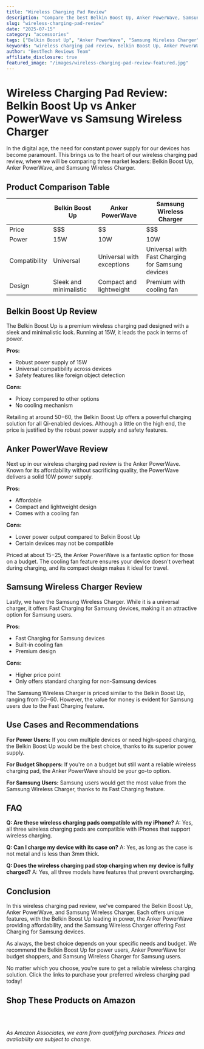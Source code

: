 ```yaml
---
title: "Wireless Charging Pad Review"
description: "Compare the best Belkin Boost Up, Anker PowerWave, Samsung Wireless Charger and more. Find the perfect accessories with our detailed reviews and recommendations."
slug: "wireless-charging-pad-review"
date: "2025-07-15"
category: "accessories"
tags: ["Belkin Boost Up", "Anker PowerWave", "Samsung Wireless Charger"]
keywords: "wireless charging pad review, Belkin Boost Up, Anker PowerWave, Samsung Wireless Charger"
author: "BestTech Reviews Team"
affiliate_disclosure: true
featured_image: "/images/wireless-charging-pad-review-featured.jpg"
---
```


# **Wireless Charging Pad Review: Belkin Boost Up vs Anker PowerWave vs Samsung Wireless Charger**

In the digital age, the need for constant power supply for our devices has become paramount. This brings us to the heart of our wireless charging pad review, where we will be comparing three market leaders: Belkin Boost Up, Anker PowerWave, and Samsung Wireless Charger. 

## **Product Comparison Table**

|            | Belkin Boost Up | Anker PowerWave | Samsung Wireless Charger |
|------------|-----------------|-----------------|--------------------------|
| Price      | $$$             | $$              | $$$                      |
| Power      | 15W             | 10W             | 10W                      |
| Compatibility | Universal | Universal with exceptions | Universal with Fast Charging for Samsung devices |
| Design     | Sleek and minimalistic  | Compact and lightweight | Premium with cooling fan |

## **Belkin Boost Up Review**

The Belkin Boost Up is a premium wireless charging pad designed with a sleek and minimalistic look. Running at 15W, it leads the pack in terms of power. 

**Pros:**
- Robust power supply of 15W
- Universal compatibility across devices
- Safety features like foreign object detection

**Cons:**
- Pricey compared to other options
- No cooling mechanism

Retailing at around $50-$60, the Belkin Boost Up offers a powerful charging solution for all Qi-enabled devices. Although a little on the high end, the price is justified by the robust power supply and safety features.

## **Anker PowerWave Review**

Next up in our wireless charging pad review is the Anker PowerWave. Known for its affordability without sacrificing quality, the PowerWave delivers a solid 10W power supply.

**Pros:**
- Affordable
- Compact and lightweight design
- Comes with a cooling fan

**Cons:**
- Lower power output compared to Belkin Boost Up
- Certain devices may not be compatible

Priced at about $15-$25, the <ProductLink productName="Anker PowerWave">Anker PowerWave</ProductLink> is a fantastic option for those on a budget. The cooling fan feature ensures your device doesn't overheat during charging, and its compact design makes it ideal for travel.

## **Samsung Wireless Charger Review**

Lastly, we have the Samsung Wireless Charger. While it is a universal charger, it offers Fast Charging for Samsung devices, making it an attractive option for Samsung users.

**Pros:**
- Fast Charging for Samsung devices
- Built-in cooling fan
- Premium design

**Cons:**
- Higher price point
- Only offers standard charging for non-Samsung devices

The Samsung Wireless Charger is priced similar to the <ProductLink productName="Belkin Boost Up">Belkin Boost Up</ProductLink>, ranging from $50-$60. However, the value for money is evident for Samsung users due to the Fast Charging feature.

## **Use Cases and Recommendations**

**For Power Users:** If you own multiple devices or need high-speed charging, the Belkin Boost Up would be the best choice, thanks to its superior power supply.

**For Budget Shoppers:** If you're on a budget but still want a reliable wireless charging pad, the Anker PowerWave should be your go-to option.

**For Samsung Users:** Samsung users would get the most value from the Samsung Wireless Charger, thanks to its Fast Charging feature.

## **FAQ**

**Q: Are these wireless charging pads compatible with my iPhone?**
A: Yes, all three wireless charging pads are compatible with iPhones that support wireless charging.

**Q: Can I charge my device with its case on?**
A: Yes, as long as the case is not metal and is less than 3mm thick.

**Q: Does the wireless charging pad stop charging when my device is fully charged?**
A: Yes, all three models have features that prevent overcharging.

## **Conclusion**

In this wireless charging pad review, we've compared the Belkin Boost Up, Anker PowerWave, and Samsung Wireless Charger. Each offers unique features, with the <ProductLink productName="Belkin Boost Up">Belkin Boost Up</ProductLink> leading in power, the Anker PowerWave providing affordability, and the Samsung Wireless Charger offering Fast Charging for Samsung devices.

As always, the best choice depends on your specific needs and budget. We recommend the <ProductLink productName="Belkin Boost Up">Belkin Boost Up</ProductLink> for power users, Anker PowerWave for budget shoppers, and Samsung Wireless Charger for Samsung users. 

No matter which you choose, you're sure to get a reliable wireless charging solution. Click the links to purchase your preferred wireless charging pad today!


## Shop These Products on Amazon

<div style="display: flex; gap: 1rem; flex-wrap: wrap; margin: 2rem 0;">
  <AmazonButton productName="Belkin Boost Up" />
  <AmazonButton productName="Anker PowerWave" />
  <AmazonButton productName="Samsung Wireless Charger" />
</div>

*As Amazon Associates, we earn from qualifying purchases. Prices and availability are subject to change.*